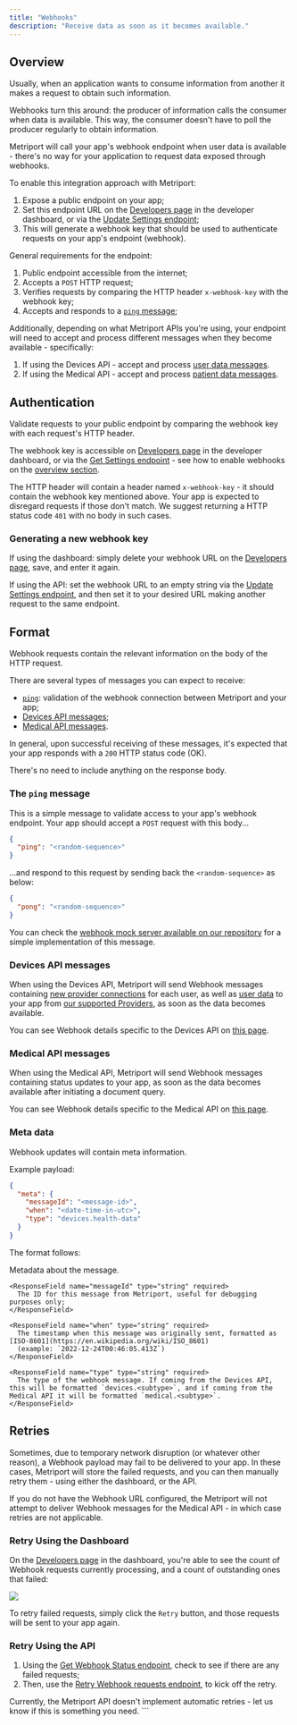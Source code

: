 ```yaml
---
title: "Webhooks"
description: "Receive data as soon as it becomes available."
---
```


## Overview

Usually, when an application wants to consume information from another it makes a request to
obtain such information.

Webhooks turn this around: the producer of information calls the consumer when data is available.
This way, the consumer doesn't have to poll the producer regularly to obtain information.

Metriport will call your app's webhook endpoint when user data is available - there's no way for your
application to request data exposed through webhooks.

To enable this integration approach with Metriport:

1. Expose a public endpoint on your app;
1. Set this endpoint URL on the [Developers page](https://dash.metriport.com/developers) in the developer dashboard,
   or via the [Update Settings endpoint](/home/api-reference/settings/post-settings);
1. This will generate a webhook key that should be used to authenticate requests on
   your app's endpoint (webhook).

General requirements for the endpoint:

1. Public endpoint accessible from the internet;
1. Accepts a `POST` HTTP request;
1. Verifies requests by comparing the HTTP header `x-webhook-key` with the webhook key;
1. Accepts and responds to a [`ping` message](#the-ping-message);

Additionally, depending on what Metriport APIs you're using, your endpoint will need to accept and process
different messages when they become available - specifically:

1. If using the Devices API - accept and process [user data messages](#devices-api-messages).
1. If using the Medical API - accept and process [patient data messages](#medical-api-messages).

## Authentication

Validate requests to your public endpoint by comparing the webhook key with each request's HTTP header.

The webhook key is accessible on [Developers page](https://dash.metriport.com/developers) in the developer
dashboard, or via the [Get Settings endpoint](/home/api-reference/settings/get-settings) - see how to enable webhooks on the [overview section](#overview).

The HTTP header will contain a header named `x-webhook-key` - it should contain the webhook key mentioned above.
Your app is expected to disregard requests if those don't match. We suggest returning a HTTP status code
`401` with no body in such cases.

### Generating a new webhook key

If using the dashboard: simply delete your webhook URL on the [Developers page](https://dash.metriport.com/developers), save, and enter it again.

If using the API: set the webhook URL to an empty string via the [Update Settings endpoint](/home/api-reference/settings/post-settings), and then set it
to your desired URL making another request to the same endpoint.

## Format

Webhook requests contain the relevant information on the body of the HTTP request.

There are several types of messages you can expect to receive:

- [`ping`](#the-ping-message): validation of the webhook connection between Metriport and your app;
- [Devices API messages](#devices-api-messages);
- [Medical API messages](#medical-api-messages).

In general, upon successful receiving of these messages, it's expected that your app responds with a `200` HTTP
status code (OK).

There's no need to include anything on the response body.

### The `ping` message

This is a simple message to validate access to your app's webhook endpoint. Your app should
accept a `POST` request with this body...

```json
{
  "ping": "<random-sequence>"
}
```

...and respond to this request by sending back the `<random-sequence>` as below:

```json
{
  "pong": "<random-sequence>"
}
```

You can check the [webhook mock server available on our repository](https://github.com/metriport/metriport/blob/master/utils/src/mock-webhook.ts)
for a simple implementation of this message.

### Devices API messages

When using the Devices API, Metriport will send Webhook messages containing [new provider connections](/devices-api/more-info/webhooks#provider-connected-message) for each user, as well as [user data](/devices-api/more-info/webhooks#user-health-data-message) to your app from [our supported Providers](/devices-api/more-info/our-integrations), as soon as the data becomes available.

You can see Webhook details specific to the Devices API on [this page](/devices-api/more-info/webhooks).

### Medical API messages

When using the Medical API, Metriport will send Webhook messages containing status updates to your app, as soon
as the data becomes available after initiating a document query.

You can see Webhook details specific to the Medical API on [this page](/medical-api/more-info/webhooks).

### Meta data

Webhook updates will contain meta information.

Example payload:

```json
{
  "meta": {
    "messageId": "<message-id>",
    "when": "<date-time-in-utc>",
    "type": "devices.health-data"
  }
}
```

The format follows:

<ResponseField name="meta" required>
  Metadata about the message.
  <Expandable title="meta type property details">

    <ResponseField name="messageId" type="string" required>
      The ID for this message from Metriport, useful for debugging purposes only;
    </ResponseField>

    <ResponseField name="when" type="string" required>
      The timestamp when this message was originally sent, formatted as [ISO-8601](https://en.wikipedia.org/wiki/ISO_8601)
      (example: `2022-12-24T00:46:05.413Z`)
    </ResponseField>

    <ResponseField name="type" type="string" required>
      The type of the webhook message. If coming from the Devices API, this will be formatted `devices.<subtype>`, and if coming from the Medical API it will be formatted `medical.<subtype>`.
    </ResponseField>

  </Expandable>
</ResponseField>

## Retries

Sometimes, due to temporary network disruption (or whatever other reason), a Webhook payload may fail to be delivered
to your app. In these cases, Metriport will store the failed requests, and you can then manually retry them - using
either the dashboard, or the API.

<Warning>
  If you do not have the Webhook URL configured, the Metriport will not attempt to deliver Webhook
  messages for the Medical API - in which case retries are not applicable.
</Warning>

### Retry Using the Dashboard

On the [Developers page](https://dash.metriport.com/developers) in the dashboard, you're able to see the count of
Webhook requests currently processing, and a count of outstanding ones that failed:

<img className="h-100" src="/images/dash-webhook-retry.png" />

To retry failed requests, simply click the `Retry` button, and those requests will be sent to your app again.

### Retry Using the API

1. Using the [Get Webhook Status endpoint](/home/api-reference/settings/get-webhook), check to see if there are any failed requests;
1. Then, use the [Retry Webhook requests endpoint](/home/api-reference/settings/retry-webhook), to kick off the retry.

<Warning>
  Currently, the Metriport API doesn't implement automatic retries - let us know if this is
  something you need.
</Warning>
```
